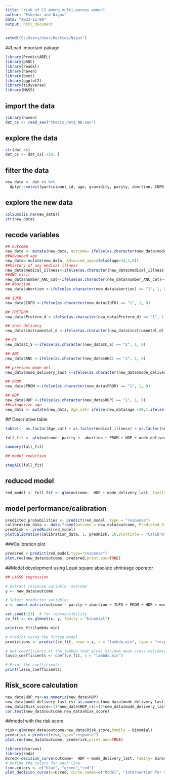 ```yaml
---
title: "risk of CS among multi-parous women"
author: "Eskedar and Nigus"
date: "2023-12-09"
output: html_document
---
```



```r
setwd("C:/Users/User/Desktop/Nigus")
```
##Load important pakage 
```r
library(PredictABEL)
library(pROC)
library(readxl)
library(haven)
library(boot)
library(ggplot2)
library(tidyverse)
library(MASS)
```

## import the data
```r
library(haven)
dat_cs <- read_sav("thesis_data_NB.sav")
```

## explore the data
```r
str(dat_cs)
dat_cs <- dat_cs[-310, ]
```

## filter the data
```r
new_data <- dat_cs %>% 
  dplyr::select(participant_id, age, gravidity, parity, abortion, IUFD, Preterm_d, instrumental_d, C_S, ANC, mode_delivery_last, DM, PROM, PTL, APH, HDP, mode_delivery,medical_illness,number_ANC_cat)
```

## explore the new data
```r
colSums(is.na(new_data))
str(new_data)
```

## recode variables
```r
## outcome
new_data <- mutate(new_data, outcome= ifelse(as.character(new_data$mode_delivery) == "5", 1, 0))
##Advanced age
new_data<-mutate(new_data, Advanced_age=ifelse(age>34,1,0))
##history of any medical illness 
new_data$medical_illness<-ifelse(as.character(new_data$medical_illness)=="1", 1, 0)
##ANC visit
new_data$number_ANC_cat<-ifelse(as.character(new_data$number_ANC_cat)=="1", 1, 0)
## Abortion
new_data$abortion <-ifelse(as.character(new_data$abortion) == "1", 1, 0)

## IUFD
new_data$IUFD <-ifelse(as.character(new_data$IUFD) == "1", 1, 0)

## PRETERM
new_data$Preterm_d <-ifelse(as.character(new_data$Preterm_d) == "1", 1, 0)

## inst delivery
new_data$instrumental_d <-ifelse(as.character(new_data$instrumental_d) == "1", 1, 0)

## CS
new_data$C_S <-ifelse(as.character(new_data$C_S) == "1", 1, 0)

## ANC
new_data$ANC <-ifelse(as.character(new_data$ANC) == "2", 1, 0)

## previous mode del
new_data$mode_delivery_last <-ifelse(as.character(new_data$mode_delivery_last) == "2", 1, 0)

## PROM
new_data$PROM <-ifelse(as.character(new_data$PROM) == "1", 1, 0)

## HDP
new_data$HDP <-ifelse(as.character(new_data$HDP) == "1", 1, 0)
##categorize age 
new_data <- mutate(new_data, Age_cat= ifelse(new_data$age <20,1,ifelse(new_data$age >34,2,0)))
```
 
 ## Descriptive table
```r
table1(~ as.factor(Age_cat) + as.factor(medical_illness) + as.factor(number_ANC_cat) + as.factor(abortion) + as.factor(IUFD) + as.factor(Preterm_d) + as.factor(C_S) + as.factor(ANC) + as.factor(mode_delivery_last) + as.factor(PROM) + as.factor(HDP) | as.factor(outcome), data= new_data) 
```
 
 
```r
full_fit <- glm(outcome~ parity +  abortion + PROM + HDP + mode_delivery_last + ANC+Advanced_age+number_ANC_cat+medical_illness, family= binomial, data = new_data)

summary(full_fit)

## model reduction

stepAIC(full_fit)
```

## reduced model
```r
red_model <- full_fit <- glm(outcome~  HDP + mode_delivery_last, family= binomial, data = new_data)
```

## model performance/calibration 
```r
predicted_probabilities <- predict(red_model, type = "response")
calibration_data <- data.frame(Outcome = new_data$outcome, Predicted_Risks = predicted_probabilities)
predRisk <- predRisk(red_model)
plotCalibration(calibration_data, 1, predRisk, 10,plottitle = "Calibration_of_the_model")
```
###Calibration plot
```r
predsred = predict(red_model,type="response")
plot.roc(new_data$outcome, predsred,print.auc=TRUE)
```
##Model development using Least square absolute shrinkage operator 
```r
## LASSO regression

# Extract response variable 'outcome'
y <- new_data$outcome

# Select predictor variables
x <- model.matrix(outcome ~ parity + abortion + IUFD + PROM + HDP + mode_delivery_last + ANC, data = new_data)[,-1]

set.seed(123)  # for reproducibility
cv_fit <- cv.glmnet(x, y, family = "binomial")

print(cv_fit$lambda.min)

# Predict using the fitted model
predictions <- predict(cv_fit, newx = x, s = "lambda.min", type = "response")

# Get coefficients at the lambda that gives minimum mean cross-validated error
lasso_coefficients <- coef(cv_fit, s = "lambda.min")

# Print the coefficients
print(lasso_coefficients)
```

## Risk_score calculation 
```r
new_data$HDP_rs<-as.numeric(new_data$HDP)
new_data$mode_delivery_last_rs<-as.numeric(new_data$mode_delivery_last)
new_data$Risk_score<-(1*new_data$HDP_rs)+(3*new_data$mode_delivery_last_rs)
cor.test(new_data$outcome,new_data$Risk_score)
```

##model with the risk score 
```r
risk<-glm(new_data$outcome~new_data$Risk_score,family = binomial)
predsrisk = predict(risk,type="response")
plot.roc(new_data$outcome, predsrisk,print.auc=TRUE)
```
```r
library(dcurves)
library(rmda)
Dcred<-decision_curve(outcome~  HDP + mode_delivery_last, family= binomial, data = new_data,thresholds = seq(0, 1, by = .01),confidence.intervals = 0.95) 
# Define the colors for each line
line.colors <- c("blue", "green","red")
plot_decision_curve(x=Dcred, curve.names=c("Model", "Intervention for all", "Intervention for none"), cost.benefit.axis = TRUE,col = line.colors)
```

